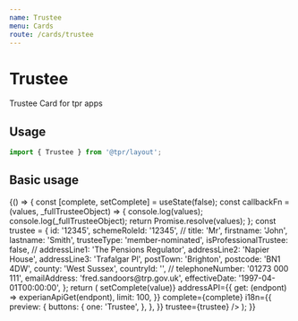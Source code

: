 ```yaml
---
name: Trustee
menu: Cards
route: /cards/trustee
---
```



# Trustee

Trustee Card for tpr apps

<!-- ## Properties

<Props of={Trustee} /> -->

## Usage

```js
import { Trustee } from '@tpr/layout';
```

## Basic usage

<Playground>
	{() => {
		const [complete, setComplete] = useState(false);
		const callbackFn = (values, _fullTrusteeObject) => {
			console.log(values);
			console.log(_fullTrusteeObject);
			return Promise.resolve(values);
		};
		const trustee = {
			id: '12345',
			schemeRoleId: '12345',
			//
			title: 'Mr',
			firstname: 'John',
			lastname: 'Smith',
			trusteeType: 'member-nominated',
			isProfessionalTrustee: false,
			//
			addressLine1: 'The Pensions Regulator',
			addressLine2: 'Napier House',
			addressLine3: 'Trafalgar Pl',
			postTown: 'Brighton',
			postcode: 'BN1 4DW',
			county: 'West Sussex',
			countryId: '',
			//
			telephoneNumber: '01273 000 111',
			emailAddress: 'fred.sandoors@trp.gov.uk',
			effectiveDate: '1997-04-01T00:00:00',
		};
		return (
			<Trustee
				onDetailsSave={callbackFn}
				onContactSave={callbackFn}
				onAddressSave={callbackFn}
				onRemove={callbackFn}
				onCorrect={(value) => setComplete(value)}
				addressAPI={{
					get: (endpont) => experianApiGet(endpont),
					limit: 100,
				}}
				complete={complete}
				i18n={{
					preview: {
						buttons: {
							one: 'Trustee',
						},
					},
				}}
				trustee={trustee}
			/>
		);
	}}
</Playground>
